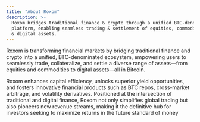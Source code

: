 ```yaml
---
title: "About Roxom"
description: >-
  Roxom bridges traditional finance & crypto through a unified BTC-denominated
  platform, enabling seamless trading & settlement of equities, commodities,
  & digital assets.
---
```


Roxom is transforming financial markets by bridging traditional finance and crypto into a unified, BTC-denominated ecosystem, empowering users to seamlessly trade, collateralize, and settle a diverse range of assets—from equities and commodities to digital assets—all in Bitcoin.&#x20;

Roxom enhances capital efficiency, unlocks superior yield opportunities, and fosters innovative financial products such as BTC repos, cross-market arbitrage, and volatility derivatives. Positioned at the intersection of traditional and digital finance, Roxom not only simplifies global trading but also pioneers new revenue streams, making it the definitive hub for investors seeking to maximize returns in the future standard of money